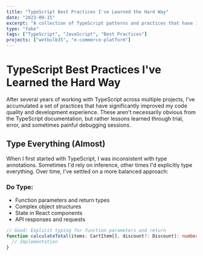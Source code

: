 ```yaml
---
title: "TypeScript Best Practices I've Learned the Hard Way"
date: "2023-09-15"
excerpt: "A collection of TypeScript patterns and practices that have improved my code quality and developer experience."
type: "fake"
tags: ["TypeScript", "JavaScript", "Best Practices"]
projects: ["wetbulb35", "e-commerce-platform"]
---
```


# TypeScript Best Practices I've Learned the Hard Way

After several years of working with TypeScript across multiple projects, I've accumulated a set of practices that have significantly improved my code quality and development experience. These aren't necessarily obvious from the TypeScript documentation, but rather lessons learned through trial, error, and sometimes painful debugging sessions.

## Type Everything (Almost)

When I first started with TypeScript, I was inconsistent with type annotations. Sometimes I'd rely on inference, other times I'd explicitly type everything. Over time, I've settled on a more balanced approach:

### Do Type:

- Function parameters and return types
- Complex object structures
- State in React components
- API responses and requests

```typescript
// Good: Explicit typing for function parameters and return
function calculateTotal(items: CartItem[], discount?: Discount): number {
  // Implementation
}

